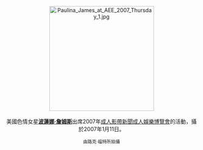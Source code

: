 <center>
[[File:Paulina_James_at_AEE_2007_Thursday_1.jpg|275px]]
<br><br>
美國色情女星'''[[波蓮娜·詹姆斯|波蓮娜·詹姆斯]]'''出席2007年[[成人影帶新聞成人娛樂博覽會|成人影帶新聞成人娛樂博覽會]]的活動，攝於2007年1月11日。
<p>
<small>由路克·福特所拍攝</small>
</center>